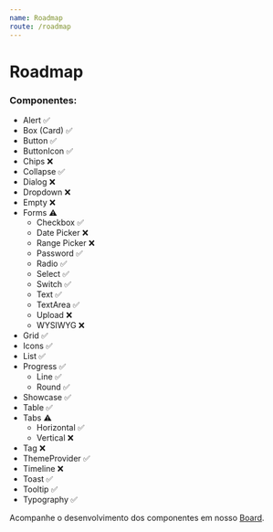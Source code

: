 ```yaml
---
name: Roadmap
route: /roadmap
---
```


# Roadmap

### Componentes:

- Alert ✅
- Box (Card) ✅
- Button ✅
- ButtonIcon ✅
- Chips ❌
- Collapse ✅
- Dialog ❌
- Dropdown ❌
- Empty ❌
- Forms ⚠️
  - Checkbox ✅
  - Date Picker ❌
  - Range Picker ❌
  - Password ✅
  - Radio ✅
  - Select ✅
  - Switch ✅
  - Text ✅
  - TextArea ✅
  - Upload ❌
  - WYSIWYG ❌
- Grid ✅
- Icons ✅
- List ✅
- Progress ✅
  - Line ✅
  - Round ✅
- Showcase ✅
- Table ✅
- Tabs ⚠️
  - Horizontal ✅
  - Vertical ❌
- Tag ❌
- ThemeProvider ✅
- Timeline ❌
- Toast ✅
- Tooltip ✅
- Typography ✅

Acompanhe o desenvolvimento dos componentes em nosso [Board](https://github.com/eduzz/houston/projects/3).
